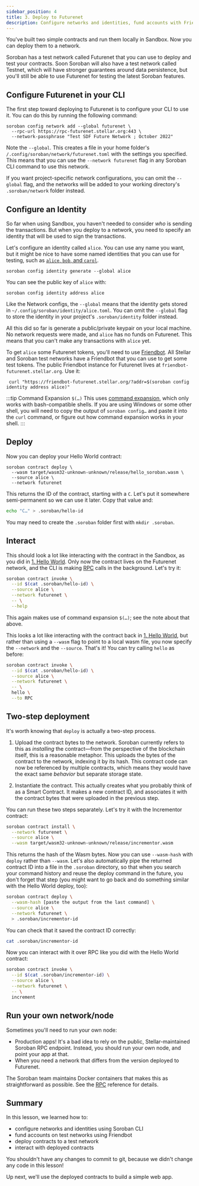 ```yaml
---
sidebar_position: 4
title: 3. Deploy to Futurenet
description: Configure networks and identities, fund accounts with Friendbot, and deploy and interact with smart contracts on a live test network called Futurenet.
---
```


<head>
  <html className="some-extra-html-class" />
  <body className="other-extra-body-class" />
  <title>Deploy smart contracts to a live test network.</title>
  <meta charSet="utf-8" />
  <meta name="twitter:card" content="summary" />
  <link rel="canonical" href="https://docusaurus.io/docs/markdown-features/head-metadata" />
</head>

You've built two simple contracts and run them locally in Sandbox. Now you can deploy them to a network.

Soroban has a test network called Futurenet that you can use to deploy and test your contracts. Soon Soroban will also have a test network called Testnet, which will have stronger guarantees around data persistence, but you'll still be able to use Futurenet for testing the latest Soroban features.

## Configure Futurenet in your CLI

The first step toward deploying to Futurenet is to configure your CLI to use it. You can do this by running the following command:

    soroban config network add --global futurenet \
      --rpc-url https://rpc-futurenet.stellar.org:443 \
      --network-passphrase "Test SDF Future Network ; October 2022"

Note the `--global`. This creates a file in your home folder's `/.config/soroban/network/futurenet.toml` with the settings you specified. This
means that you can use the `--network futurenet` flag in any Soroban CLI command to use this network.

If you want project-specific network configurations, you can omit the `--global` flag, and the networks will be added to your working directory's `.soroban/network` folder instead.

## Configure an Identity

So far when using Sandbox, you haven't needed to consider _who_ is sending the transactions. But when you deploy to a network, you need to specify an identity that will be used to sign the transactions.

Let's configure an identity called `alice`. You can use any name you want, but it might be nice to have some named identities that you can use for testing, such as [`alice`, `bob`, and `carol`](https://en.wikipedia.org/wiki/Alice_and_Bob).

    soroban config identity generate --global alice

You can see the public key of `alice` with:

    soroban config identity address alice

Like the Network configs, the `--global` means that the identity gets stored in `~/.config/soroban/identity/alice.toml`. You can omit the `--global` flag to store the identity in your project's `.soroban/identity` folder instead.

All this did so far is generate a public/private keypair on your local machine. No network requests were made, and `alice` has no funds on Futurenet. This means that you can't make any transactions with `alice` yet.

To get `alice` some Futurenet tokens, you'll need to use [Friendbot](https://developers.stellar.org/docs/fundamentals-and-concepts/testnet-and-pubnet#friendbot). All Stellar and Soroban test networks have a Friendbot that you can use to get some test tokens. The public Friendbot instance for Futurenet lives at `friendbot-futurenet.stellar.org`. Use it:

     curl "https://friendbot-futurenet.stellar.org/?addr=$(soroban config identity address alice)"

:::tip Command Expansion `$(…)`
This uses [command expansion](https://www.gnu.org/software/bash/manual/html_node/Command-Substitution.html), which only works with bash-compatible shells. If you are using Windows or some other shell, you will need to copy the output of `soroban config…` and paste it into the `curl` command, or figure out how command expansion works in your shell.
:::

## Deploy

Now you can deploy your Hello World contract:

    soroban contract deploy \
      --wasm target/wasm32-unknown-unknown/release/hello_soroban.wasm \
      --source alice \
      --network futurenet

This returns the ID of the contract, starting with a `C`. Let's put it somewhere semi-permanent so we can use it later. Copy that value and:

```bash
echo "C…" > .soroban/hello-id
```

You may need to create the `.soroban` folder first with `mkdir .soroban`.

## Interact

This should look a lot like interacting with the contract in the Sandbox, as you did in [1. Hello World](./hello-world.mdx). Only now the contract lives on the Futurenet network, and the CLI is making [RPC](../reference/rpc.mdx) calls in the background. Let's try it:

```bash
soroban contract invoke \
  --id $(cat .soroban/hello-id) \
  --source alice \
  --network futurenet \
  -- \
  --help
```

This again makes use of command expansion `$(…)`; see the note about that above.

This looks a lot like interacting with the contract back in [1. Hello World](./hello-world.mdx), but rather than using a `--wasm` flag to point to a local wasm file, you now specify the `--network` and the `--source`. That's it! You can try calling `hello` as before:

```bash
soroban contract invoke \
  --id $(cat .soroban/hello-id) \
  --source alice \
  --network futurenet \
  -- \
  hello \
  --to RPC
```

## Two-step deployment

It's worth knowing that `deploy` is actually a two-step process.

1. Upload the contract bytes to the network. Soroban currently refers to this as _installing_ the contract—from the perspective of the blockchain itself, this is a reasonable metaphor. This uploads the bytes of the contract to the network, indexing it by its hash. This contract code can now be referenced by multiple contracts, which means they would have the exact same _behavior_ but separate storage state.

2. Instantiate the contract. This actually creates what you probably think of as a Smart Contract. It makes a new contract ID, and associates it with the contract bytes that were uploaded in the previous step.

You can run these two steps separately. Let's try it with the Incrementor contract:

```bash
soroban contract install \
  --network futurenet \
  --source alice \
  --wasm target/wasm32-unknown-unknown/release/incrementor.wasm
```

This returns the hash of the Wasm bytes. Now you can use `--wasm-hash` with `deploy` rather than `--wasm`. Let's also automatically pipe the returned contract ID into a file in the `.soroban` directory, so that when you search your command history and reuse the deploy command in the future, you don't forget that step (you might want to go back and do something similar with the Hello World deploy, too):

```bash
soroban contract deploy \
  --wasm-hash [paste the output from the last command] \
  --source alice \
  --network futurenet \
  > .soroban/incrementor-id
```

You can check that it saved the contract ID correctly:

```bash
cat .soroban/incrementor-id
```

Now you can interact with it over RPC like you did with the Hello World contract:

```bash
soroban contract invoke \
  --id $(cat .soroban/incrementor-id) \
  --source alice \
  --network futurenet \
  -- \
  increment
```

## Run your own network/node

Sometimes you'll need to run your own node:

- Production apps! It's a bad idea to rely on the public, Stellar-maintained Soroban RPC endpoint. Instead, you should run your own node, and point your app at that.
- When you need a network that differs from the version deployed to Futurenet.

The Soroban team maintains Docker containers that makes this as straightforward as possible. See the [RPC](../reference/rpc.mdx) reference for details.

## Summary

In this lesson, we learned how to:

- configure networks and identities using Soroban CLI
- fund accounts on test networks using Friendbot
- deploy contracts to a test network
- interact with deployed contracts

You shouldn't have any changes to commit to git, because we didn't change any code in this lesson!

Up next, we'll use the deployed contracts to build a simple web app.
